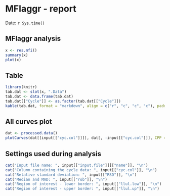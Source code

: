 MFIaggr - report
========================================================

Date: `r Sys.time()`


MFIaggr analysis
-------------------------

```r
x <- res.mfi()
summary(x)
plot(x)
```

Table
-------------------------
```r
library(knitr)
tab.dat <- slot(x, ".Data")
tab.dat <- data.frame(tab.dat)
tab.dat[["Cycle"]] <- as.factor(tab.dat[["Cycle"]])
kable(tab.dat, format = "markdown", align = c("r", "c", "c", "c"), padding = 2)
```

All curves plot
-------------------------
```r
dat <- processed.data()
plotCurves(dat[[input[["cyc.col"]]]], dat[, -input[["cyc.col"]]], CPP = TRUE, type = "l")
```


Settings used during analysis
-------------------------
```r
cat("Input file name: ", input[["input.file"]][["name"]], "\n")
cat("Column containing the cycle data: ", input[["cyc.col"]], "\n")
cat("Relative standard deviation: ", input[["RSD"]], "\n")
cat("Median and MAD: ", input[["rob"]], "\n")
cat("Region of interest - lower border: ", input[["llul.low"]], "\n")
cat("Region of interest - upper border: ", input[["llul.up"]], "\n")
```